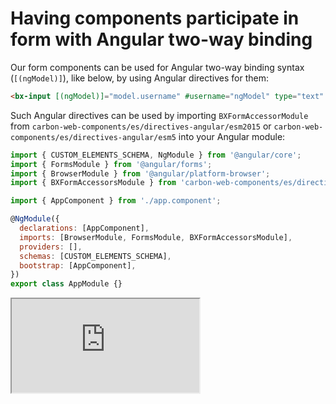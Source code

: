 
<Meta title="Introduction/Form paticipation" />

# Having components participate in form with Angular two-way binding

Our form components can be used for Angular two-way binding syntax (`[(ngModel)]`), like below, by using Angular directives for them:

```html
<bx-input [(ngModel)]="model.username" #username="ngModel" type="text" name="username"></bx-input>
```

Such Angular directives can be used by importing `BXFormAccessorModule` from `carbon-web-components/es/directives-angular/esm2015` or `carbon-web-components/es/directives-angular/esm5` into your Angular module:

```javascript
import { CUSTOM_ELEMENTS_SCHEMA, NgModule } from '@angular/core';
import { FormsModule } from '@angular/forms';
import { BrowserModule } from '@angular/platform-browser';
import { BXFormAccessorsModule } from 'carbon-web-components/es/directives-angular/esm2015';

import { AppComponent } from './app.component';

@NgModule({
  declarations: [AppComponent],
  imports: [BrowserModule, FormsModule, BXFormAccessorsModule],
  providers: [],
  schemas: [CUSTOM_ELEMENTS_SCHEMA],
  bootstrap: [AppComponent],
})
export class AppModule {}
```

<iframe
  src="https://codesandbox.io/embed/github/carbon-design-system/carbon-custom-elements/tree/master/examples/codesandbox/form/angular?fontsize=14&hidenavigation=1&theme=light"
  style={{ width: '100%', height: '500px', border: 'solid rgba(0,0,0,0.1) 1px', boxShadow: 'rgba(0,0,0,0.1) 0 1px 3px 0' }}
  title="carbon-web-components-getting-started"
  sandbox="allow-modals allow-forms allow-popups allow-scripts allow-same-origin"
></iframe>
